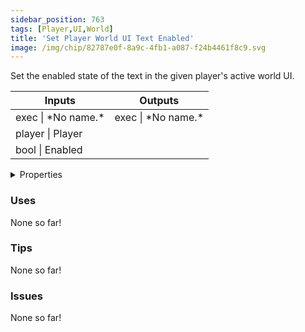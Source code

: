 ```yaml
---
sidebar_position: 763
tags: [Player,UI,World]
title: 'Set Player World UI Text Enabled'
image: /img/chip/82787e0f-8a9c-4fb1-a087-f24b4461f8c9.svg
---
```


Set the enabled state of the text in the given player's active world UI.



<IChip uuid="82787e0f-8a9c-4fb1-a087-f24b4461f8c9"/>

<table><thead><tr><th>Inputs</th><th>Outputs</th></tr></thead><tbody><tr><td>exec | *No name.*</td><td>exec | *No name.*</td></tr><tr><td>player | Player</td><td /></tr><tr><td>bool | Enabled</td><td /></tr></tbody></table>

<details>
  <summary>Properties</summary>
  <div>
    <div>
    <table>
      <tbody>
        <tr>
          <td>Is beta required?</td>
          <td>No</td>
        </tr>
        <tr>
          <td>Is chip a trolling risk?</td>
          <td>No</td>
        </tr>
        <tr>
          <td>Is chip a role assignment risk?</td>
          <td>No</td>
        </tr>
        <tr>
          <td>Chip UUID</td>
          <td>82787e0f-8a9c-4fb1-a087-f24b4461f8c9</td>
        </tr>
        <tr>
          <td>Room availability</td>
          <td>Available everywhere</td>
        </tr>
      </tbody>
    </table>
    </div>
  </div>
</details>

### Uses

None so far!

### Tips

None so far!

### Issues

None so far!